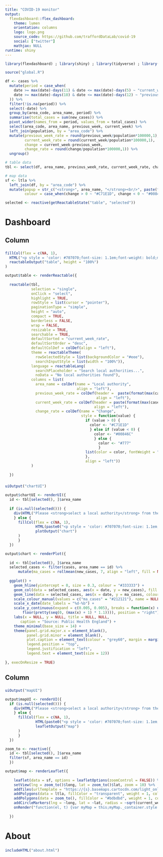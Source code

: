 ```yaml
---
title: "COVID-19 monitor"
output: 
  flexdashboard::flex_dashboard:
    theme: lumen
    orientation: columns
    logo: logo.png
    source_code: https://github.com/traffordDataLab/covid-19
    social: ["twitter"]
    mathjax: NULL
runtime: shiny
---
```


```r
library(flexdashboard) ; library(shiny) ; library(tidyverse) ; library(sf) ; library(htmlwidgets) ; library(htmltools) ; library(leaflet) ; library(leaflet.extras) ; library(reactable) ; library(lubridate) ; library(zoo) ; library(scales)

source("global.R")

df <- cases %>% 
  mutate(period = case_when(
    date >= max(date)-days(11) & date <= max(date)-days(5) ~ "current_week",
    date >= max(date)-days(18) & date <= max(date)-days(12) ~ "previous_week"
  )) %>% 
  filter(!is.na(period)) %>% 
  select(-date) %>%
  group_by(area_code, area_name, period) %>% 
  summarise(total_cases = sum(new_cases)) %>% 
  pivot_wider(names_from = period, values_from = total_cases) %>% 
  select(area_code, area_name, previous_week, current_week) %>%
  left_join(population, by = "area_code") %>% 
  mutate(previous_week_rate = round(previous_week/population*100000,1),
         current_week_rate = round(current_week/population*100000,1),
         change = current_week-previous_week,
         change_rate = round(change/population*100000,1)) %>% 
  ungroup() 

# table data
tbl <- select(df, area_name, previous_week_rate, current_week_rate, change_rate)

# map data
sf <- ltla %>% 
  left_join(df, by = "area_code") %>% 
  mutate(popup = str_c("<strong>", area_name, "</strong><br/>", paste(format(max(cases$date)-days(11),'%d %B'),"-", format(max(cases$date)-days(5),'%d %B')),":<strong> ", current_week, "</strong><br/>", paste(format(max(cases$date)-days(18),'%d %B'),"-", format(max(cases$date)-days(12),'%d %B')), ":<strong> ", previous_week, "</strong><br/>Change:<strong> ", change, "</strong>") %>% map(HTML),
         colour = case_when(change > 0 ~ "#C71E1D", change < 0 ~ "#00846C", TRUE ~ "#777"))
```

```r
selected <- reactive(getReactableState("table", "selected"))
```

Dashboard
=======================================================================

Column {data-width=500}
-----------------------------------------------------------------------

###
```r
fillCol(flex = c(NA, 1),
  HTML("<p style = 'color: #707070;font-size: 1.1em;font-weight: bold;margin-left: 15px;'>Confirmed cases per 100,000</p>"),
  reactableOutput("table", height = "100%")
)

output$table <- renderReactable({
  
  reactable(tbl, 
            selection = "single", 
            onClick = "select", 
            highlight = TRUE, 
            rowStyle = list(cursor = "pointer"),
            paginationType = "simple",
            height = "auto",
            compact = TRUE,
            borderless = FALSE,
            wrap = FALSE,
            resizable = TRUE,
            searchable = TRUE,
            defaultSorted = "current_week_rate",
            defaultSortOrder = "desc",
            defaultColDef = colDef(align = "left"),
            theme = reactableTheme(
              rowSelectedStyle = list(backgroundColor = "#eee"),
              searchInputStyle = list(width = "100%")),
            language = reactableLang(
              searchPlaceholder = "Search local authorities...",
              noData = "No local authorities found"),
            columns = list(
              area_name = colDef(name = "Local authority",
                                 align = "left"),
              previous_week_rate = colDef(header =  paste(format(max(cases$date)-days(18),'%d %B'),"-", format(max(cases$date)-days(12),'%d %B')),
                                          align = "left"),
              current_week_rate = colDef(header = paste(format(max(cases$date)-days(11),'%d %B'),"-", format(max(cases$date)-days(5),'%d %B')), 
                                         align = "left"),
              change_rate = colDef(name = "Change",
                                   style = function(value) {
                                     if (value > 0) {
                                       color <- "#C71E1D"
                                       } else if (value < 0) {
                                         color <- "#00846C"
                                         } else {
                                           color <- "#777"
                                           }
                                     list(color = color, fontWeight = "bold")
                                     },
                                     align = "left"))
            )
  
  })
```

###
```r
uiOutput("chartUI")

output$chartUI <- renderUI({
  id <- tbl[selected(), ]$area_name
  
  if (is.null(selected())) {
    div(HTML("Please <strong>select a local authority</strong> from the table to show a chart of daily confirmed cases")) 
    } else {
      fillCol(flex = c(NA, 1),
              HTML(paste0("<p style = 'color: #707070;font-size: 1.1em;font-weight: bold;margin-left: 15px;'>Daily confirmed cases in " , id, "</p>")),
              plotOutput("chart")
      )
      }
  })

output$chart <- renderPlot({
  
  id <- tbl[selected(), ]$area_name
  selected_cases <- filter(cases, area_name == id) %>% 
      mutate(ma_cases = rollmean(new_cases, 7, align = "left", fill = NA))
  
  ggplot() +
    geom_hline(yintercept = 0, size = 0.3, colour = "#333333") +
    geom_col(data = selected_cases, aes(x = date, y = new_cases), fill = "#bdbdbd", colour = NA, width = 0.8, alpha = 0.7) +
    geom_line(data = selected_cases, aes(x = date, y = ma_cases, colour = "ma_cases"), size = 1, alpha = 1) +
    scale_colour_manual(values = c("ma_cases" = "#212121"), name = NULL, labels = "7-day average") +
    scale_x_date(date_labels = "%d-%b") +
    scale_y_continuous(expand = c(0.005, 0.005), breaks = function(x) unique(
        floor(pretty(seq(0, (max(x) + 1) * 1.1)))), position = "right") +
    labs(x = NULL, y = NULL, title = NULL, NULL,
       caption = "Source: Public Health England") +
    theme_minimal(base_size = 14) +
    theme(panel.grid.major.x = element_blank(),
          panel.grid.minor = element_blank(),
          plot.caption = element_text(colour = "grey60", margin = margin(t = 20, b = -10)),
          legend.position = "top",
          legend.justification = "left",
          legend.text = element_text(size = 12))
  
}, execOnResize = TRUE) 
```

Column {data-width=500}
-----------------------------------------------------------------------

###
```r
uiOutput("mapUI")

output$mapUI <- renderUI({
  if (is.null(selected())) {
    div(HTML("Please <strong>select a local authority</strong> from the table to visualise it and neighbouring areas on a map")) 
    } else {
      fillCol(flex = c(NA, 1),
              HTML(paste0("<p style = 'color: #707070;font-size: 1.1em;font-weight: bold;margin-left: 15px;'>Confirmed cases during week ending ", format(max(pull(filter(cases, date == max(date)-days(5)),date)), '%d %B'),"</p><br/>")),
              leafletOutput("map")
      )
      }
  })

zoom_to <- reactive({
  id <- tbl[selected(), ]$area_name
  filter(sf, area_name == id) 
  })

output$map <- renderLeaflet({
  
    leaflet(data = sf, options = leafletOptions(zoomControl = FALSE)) %>%
    setView(lng = zoom_to()$long, lat = zoom_to()$lat, zoom = 10) %>% 
    addTiles(urlTemplate = "https://{s}.basemaps.cartocdn.com/light_only_labels/{z}/{x}/{y}{r}.png", attribution = '&copy; <a href="https://www.openstreetmap.org/copyright">OpenStreetMap</a> contributors &copy; <a href="https://carto.com/attributions">CARTO</a> | <a href="https://www.ons.gov.uk/methodology/geography/licences">Contains OS data © Crown copyright and database right (2020)</a>') %>%
    addPolygons(data = ltla, fillColor = "transparent", weight = 1, color = "#bdbdbd", opacity = 1) %>% 
    addPolygons(data = zoom_to(), fillColor = "#bdbdbd", weight = 1, color = "#bdbdbd", opacity = 1) %>% 
    addCircleMarkers(lng = ~long, lat = ~lat, radius = ~sqrt(current_week), fillColor = ~colour, fillOpacity = 0.3, weight = 1, color = ~colour, opacity = 1, label = ~popup, labelOptions = labelOptions(style = list("font-weight" = "normal", padding = "3px 8px"), textsize = "13px", direction = "auto")) %>% 
    onRender("function(el, t) {var myMap = this;myMap._container.style['background'] = '#ffffff';}", paste0("function(el, x) {$('head').append(","\'<meta name=\"viewport\" content=\"width=device-width, initial-scale=1.0\">\'",");}"))
  
  })
```

About {data-icon="fa-info-circle"}
=======================================================================

### 

```r
includeHTML("about.html")
```

<script>
  // Changes to improve accessibility
  var el;
  
  // Add document language
  el = document.getElementsByTagName('html')[0];
  el.setAttribute('lang', 'en-GB');
  
  // Alt text for Trafford Council logo and Shiny loading icon
  el = document.getElementsByTagName('img');
  for (var i = 0; i < el.length; i++) {
    if (el[i].className == 'navbar-logo') {
      el[i].setAttribute('alt', 'Trafford Council logo');
    }
    else {
      el[i].setAttribute('alt', '');
    }
  }
  
  // Remove the empty navbar button
  el = document.getElementById('navbar-button');
  el.parentNode.removeChild(el);
  
  // Fix empty Twitter link (empty because it only has an icon and no other content)
  var cbTwitter = setInterval(function(){
    try {
      el = document.getElementsByClassName('fa fa-twitter')[0];
      el.parentNode.setAttribute('aria-label', 'Share this app on Twitter');
      clearInterval(cbTwitter);
    }
    catch(e) {}   // do nothing, wait for next call
  }, 100);
  
  // Make the title next to the logo a <h1> heading
  el = document.getElementsByClassName('navbar-brand')[0];
  var h1 = document.createElement('h1');
  var h1Content = el.replaceChild(h1, el.childNodes[0]);
  h1.appendChild(h1Content);
  
  // Add CSS at end of head element within a style tag rather than as a link in the head as this doesn't have the required level of specificity and rather than a css r block as this creates a style tag within the body which is not valid HTML 
  var css = document.createElement('style');
  document.head.appendChild(css);
  css.innerHTML = `
@import url('https://fonts.googleapis.com/css?family=Open+Sans%7CRoboto');

html, body {
  font-family: 'Open Sans', sans-serif;
}

h1, h2, h3, h4, h5, h6 {
  font-family: 'Roboto', sans-serif;
  color: #707070;
}

h1
{
  display: inline-block;
  font-size: 1.25em;
  margin-top: -1em;
  padding-top: 0;
}

a {
  color: #046dc3;
  text-decoration: none;
}

a:hover {
  color: #046dc3;
  text-decoration: underline;
}

div.about { 
  font-size: 1.1em;
  font-family: 'Open Sans', sans-serif;
  padding: 20px;
}

.navbar-logo {
  max-width:48px;
  max-height:48px;
}

#navbar li a
{
  color: #707070;
}

#navbar li a:hover, #navbar li.active a
{
  color: #212121 !important;
}

.tbl {
  font-size: 14px;
  line-height: 18px;
}

/* Hide selection checkboxes in table */
.rt-select-input{
  opacity: 0;
}

/* Change map pointer to grab */
.leaflet-interactive {
    cursor: grab;
}
  `;
</script>